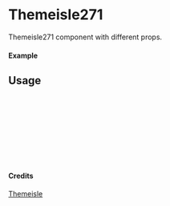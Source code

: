 
<Meta of={Themeisle271} title="Themeisle/Themeisle271" />

# Themeisle271

Themeisle271 component with different props.

#### Example

<Canvas of={Themeisle271.Primary} />

## Usage

```ts
import { Themeisle271 } from "yadl-ui";

const Example = () => {
  return (
      <Themeisle271 />
  );
};

export default Example;
```

#### Credits
[Themeisle](https://themeisle.com/illustrations/)
